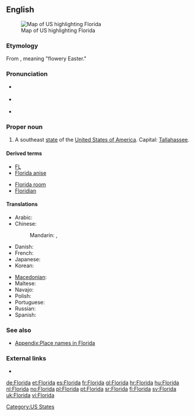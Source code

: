 {{also|florida}}
==English==
[[Image:Map of USA highlighting Florida.png|thumb|right|Map of US highlighting Florida]]
===Etymology===
From {{etyl|es}} {{term|Pascua Florida|lang=es}}, meaning "flowery Easter."

===Pronunciation===
* {{a|UK}} {{IPA|/ˈflɒɹɪdə/}}
* {{a|UK}} {{IPA|/ˈflɔɹɪdə/|/ˈflɑɹɪdə/}}
* {{audio|en-us-Florida.ogg|Audio (US)}}

===Proper noun===
{{en-proper noun}}

# A southeast [[state]] of the [[United States of America]]. Capital: [[Tallahassee]].

====Derived terms====
{{rel-top|Terms derived from ''Florida''}}
* [[FL]]
* [[Florida anise]]
{{rel-mid}}
* [[Florida room]]
* [[Floridian]]
{{rel-bottom}}

====Translations====
{{trans-top|US state}}
* Arabic: {{t|ar|فلوريدا|f|tr=fluriida}}
* Chinese:
*: Mandarin: {{t|cmn|佛羅里達州|sc=Hani}},  {{t|cmn|佛罗里达州|tr=Fúluólǐdá-zhōu|sc=Hani}}
* Danish: {{t-|da|Florida}}
* French: {{t+|fr|Floride|f}}
* Japanese: {{t-|ja|フロリダ州|tr=Furórida-shū}}
* Korean: {{t|ko|플로리다|tr=peullorida}}
{{trans-mid}}
* [[Macedonian]]: {{t-|mk|Флорида|f|tr=Florída}}
* Maltese: {{t-|mt|Florida|xs=Maltese}}
* Navajo: {{tø|nv|Łóodah hahoodzo}}
* Polish: {{t+|pl|Floryda|f}}
* Portuguese: {{t+|pt|Flórida|f}}
* Russian: {{t-|ru|Флорида|f|tr=Florída, Flórida}}
* Spanish: {{t+|es|Florida|f}}
{{trans-bottom}}

===See also===
* [[Appendix:Place names in Florida]]

===External links===
* {{pedialite}}

[[Category:US States]]

[[de:Florida]]
[[et:Florida]]
[[es:Florida]]
[[fr:Florida]]
[[gl:Florida]]
[[hr:Florida]]
[[hu:Florida]]
[[nl:Florida]]
[[no:Florida]]
[[pl:Florida]]
[[pt:Florida]]
[[sr:Florida]]
[[fi:Florida]]
[[sv:Florida]]
[[uk:Florida]]
[[vi:Florida]]